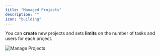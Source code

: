 ```yaml
---
title: "Managed Projects"
description: ""
icon: "building"
---
```


<Snippet file="enterprise-feature.mdx" />

You can **create** new projects and sets **limits** on the number of tasks and users for each project.

![Manage Projects](/resources/screenshots/manage-projects.png)
